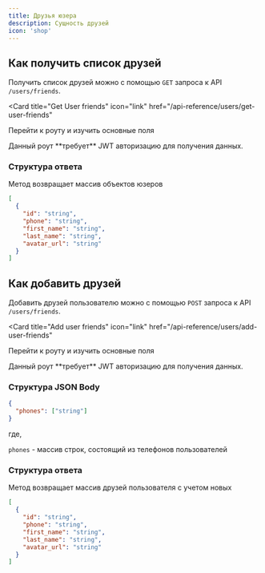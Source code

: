 ```yaml
---
title: Друзья юзера
description: Сущность друзей
icon: 'shop'
---
```


## Как получить список друзей

Получить список друзей можно с помощью `GET` запроса к API `/users/friends`.

<Card
  title="Get User friends"
  icon="link"
  href="/api-reference/users/get-user-friends"
>
  Перейти к роуту и изучить основные поля
</Card>

<Note>
  Данный роут **требует** JWT авторизацию для получения данных.
</Note>

### Структура ответа

Метод возвращает массив объектов юзеров

```json
[
  {
    "id": "string",
    "phone": "string",
    "first_name": "string",
    "last_name": "string",
    "avatar_url": "string"
  }
]
```

## Как добавить друзей

Добавить друзей пользователю можно с помощью `POST` запроса к API `/users/friends`.

<Card
  title="Add user friends"
  icon="link"
  href="/api-reference/users/add-user-friends"
>
  Перейти к роуту и изучить основные поля
</Card>

<Note>
  Данный роут **требует** JWT авторизацию для получения данных.
</Note>

### Структура JSON Body

```json
{
  "phones": ["string"]
}
```

где,

`phones` - массив строк, состоящий из телефонов пользователей

### Структура ответа

Метод возвращает массив друзей пользователя с учетом новых

```json
[
  {
    "id": "string",
    "phone": "string",
    "first_name": "string",
    "last_name": "string",
    "avatar_url": "string"
  }
]
```